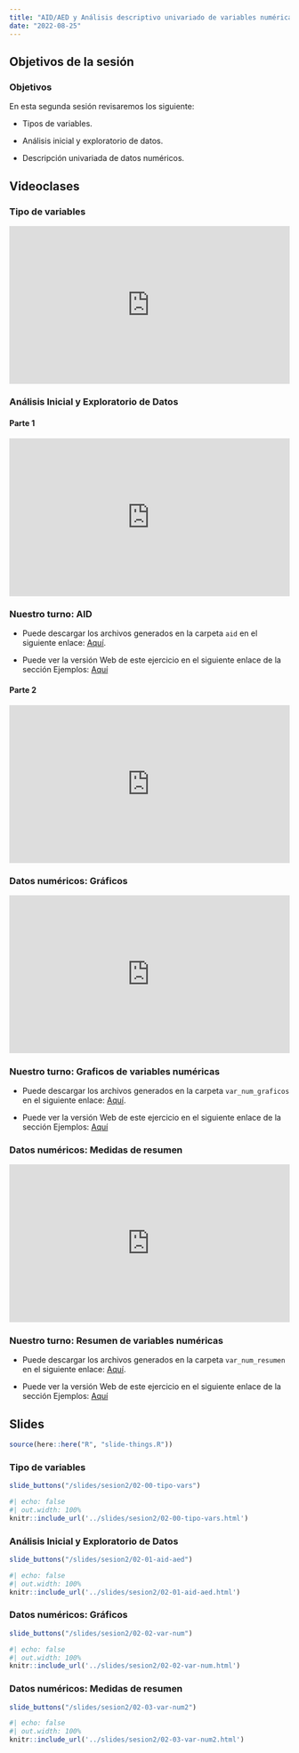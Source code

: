 ```yaml
---
title: "AID/AED y Análisis descriptivo univariado de variables numéricas"
date: "2022-08-25"
---
```


## Objetivos de la sesión

:::{.callout-note}

### Objetivos

En esta segunda sesión revisaremos los siguiente:

- Tipos de variables.

- Análisis inicial y exploratorio de datos.

- Descripción univariada de datos numéricos.

:::

## Videoclases

::: {.panel-tabset}

### Tipo de variables

<div style="padding:56.25% 0 0 0;position:relative;"><iframe src="https://player.vimeo.com/video/740494146?h=71e524d65c&amp;badge=0&amp;autopause=0&amp;player_id=0&amp;app_id=58479" frameborder="0" allow="autoplay; fullscreen; picture-in-picture" allowfullscreen style="position:absolute;top:0;left:0;width:100%;height:100%;" title="Tipos de Variables"></iframe></div><script src="https://player.vimeo.com/api/player.js"></script>

### Análisis Inicial y Exploratorio de Datos

#### Parte 1

<div style="padding:56.25% 0 0 0;position:relative;"><iframe src="https://player.vimeo.com/video/743984811?h=cdfae103c9&amp;badge=0&amp;autopause=0&amp;player_id=0&amp;app_id=58479" frameborder="0" allow="autoplay; fullscreen; picture-in-picture" allowfullscreen style="position:absolute;top:0;left:0;width:100%;height:100%;" title="AID - parte 1"></iframe></div><script src="https://player.vimeo.com/api/player.js"></script>

::: {.callout-note}

### Nuestro turno: AID

- Puede descargar los archivos generados en la carpeta `aid` en el siguiente enlace: [Aquí](../slides/sesion2/ejemplos/aid.zip).

- Puede ver la versión Web de este ejercicio en el siguiente enlace de la sección Ejemplos: [Aquí](../example/aid/aid_taller_solucionario.qmd)

:::

#### Parte 2

<div style="padding:56.25% 0 0 0;position:relative;"><iframe src="https://player.vimeo.com/video/744008287?h=ad4ed99ba7&amp;badge=0&amp;autopause=0&amp;player_id=0&amp;app_id=58479" frameborder="0" allow="autoplay; fullscreen; picture-in-picture" allowfullscreen style="position:absolute;top:0;left:0;width:100%;height:100%;" title="AID - parte 2"></iframe></div><script src="https://player.vimeo.com/api/player.js"></script>

### Datos numéricos: Gráficos

<div style="padding:56.25% 0 0 0;position:relative;"><iframe src="https://player.vimeo.com/video/744010981?h=f7493cc779&amp;badge=0&amp;autopause=0&amp;player_id=0&amp;app_id=58479" frameborder="0" allow="autoplay; fullscreen; picture-in-picture" allowfullscreen style="position:absolute;top:0;left:0;width:100%;height:100%;" title="Variables num&amp;eacute;ricas"></iframe></div><script src="https://player.vimeo.com/api/player.js"></script>

::: {.callout-note}

### Nuestro turno: Graficos de variables numéricas

- Puede descargar los archivos generados en la carpeta `var_num_graficos` en el siguiente enlace: [Aquí](../slides/sesion2/ejemplos/var_num_graficos.zip).

- Puede ver la versión Web de este ejercicio en el siguiente enlace de la sección Ejemplos: [Aquí](../example/var_num_graficos/var_num_graficos_solucionario.qmd)

:::

### Datos numéricos: Medidas de resumen

<div style="padding:56.25% 0 0 0;position:relative;"><iframe src="https://player.vimeo.com/video/744694861?h=e41f96f669&amp;badge=0&amp;autopause=0&amp;player_id=0&amp;app_id=58479" frameborder="0" allow="autoplay; fullscreen; picture-in-picture" allowfullscreen style="position:absolute;top:0;left:0;width:100%;height:100%;" title="Datos Num&amp;eacute;ricos - Medidas de Resumen"></iframe></div><script src="https://player.vimeo.com/api/player.js"></script>

::: {.callout-note}

### Nuestro turno: Resumen de variables numéricas

- Puede descargar los archivos generados en la carpeta `var_num_resumen` en el siguiente enlace: [Aquí](../slides/sesion2/ejemplos/var_num_resumen.zip).

- Puede ver la versión Web de este ejercicio en el siguiente enlace de la sección Ejemplos: [Aquí](../example/var_num_resumen/var_num_resumen_taller_solucionario.qmd)

:::

:::

## Slides

```r
source(here::here("R", "slide-things.R"))
```

::: {.panel-tabset}

### Tipo de variables

```r
slide_buttons("/slides/sesion2/02-00-tipo-vars")
```

```r
#| echo: false
#| out.width: 100%
knitr::include_url('../slides/sesion2/02-00-tipo-vars.html')
```

### Análisis Inicial y Exploratorio de Datos

```r
slide_buttons("/slides/sesion2/02-01-aid-aed")
```

```r
#| echo: false
#| out.width: 100%
knitr::include_url('../slides/sesion2/02-01-aid-aed.html')
```

### Datos numéricos: Gráficos

```r
slide_buttons("/slides/sesion2/02-02-var-num")
```

```r
#| echo: false
#| out.width: 100%
knitr::include_url('../slides/sesion2/02-02-var-num.html')
```

### Datos numéricos: Medidas de resumen

```r
slide_buttons("/slides/sesion2/02-03-var-num2")
```

```r
#| echo: false
#| out.width: 100%
knitr::include_url('../slides/sesion2/02-03-var-num2.html')
```

:::
